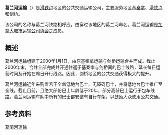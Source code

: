{{Infobox bus transit
| name            = 葛兰河运输
| logo            = 
| logo_size       = 
| image           = grt nova bus.png
| image_size      = 250px
| image_caption   = 带有自行车架的低地台巴士
| company_slogan  = 
| parent          = 
| founded         = 2000
| headquarters    = 基秦拿市斯特拉斯堡道250号
| locale          = 
| service_area    = 基秦拿、滑铁卢、剑桥、圣雅各布斯、埃尔迈拉
| service_type    = [[公共汽車|公共汽車]]<br />[[辅助客运|辅助客运]]
| alliance        = 
| routes          = 
| destinations    = 
| stops           = 
| hubs            =
| stations        = 
| lounge          = 
| fleet           = 259辆<ref name="stats page">[http://www.grt.ca/en/newslist/index.aspx?corpId=wz5lA5H3lWePGxxCBEXdLQgpHQeQuAleQuAl&newsId=APrEZzldcQD7Ve8GouxmFweQuAleQuAl Additional GRT buses to receive stop announcement technology] {{webarchive|url=https://web.archive.org/web/20131002191519/http://www.grt.ca/en/newslist/index.aspx?corpId=wz5lA5H3lWePGxxCBEXdLQgpHQeQuAleQuAl&newsId=o61MDC7hB77mbJF2yTiMLgeQuAleQuAl |date=2013-10-02 }}</ref>
| ridership       = 40,000（工作日：69,000<ref name="stats page" />）
| fuel_type       = 柴油、天然气
| operator        = [[滑鐵盧_(安大略省)|滑铁卢地区]]
| ceo             = 
| website         = [http://www.grt.ca/ www.grt.ca]
}}
'''葛兰河运输'''（{{lang-en|'''Grand River Transit'''}}）是[[滑铁卢|滑铁卢]]地区的公共交通运输公司，主要服务地区[[基秦拿|基秦拿]]、[[滑鐵盧_(安大略省)|滑铁卢]]和[[劍橋_(安大略省)|剑桥]]。

该公司的名称与葛兰河铁路相呼应，由穿过该地区的葛兰河命名。葛兰河运输是[[加拿大城市运输公司协会|加拿大城市运输公司协会]]之成员。

== 概述 ==
葛兰河运输组建于2000年1月1日，由原基秦拿运输与剑桥运输合并而成。截止2000年末，合并全部完成并开通往返于基秦拿与剑桥间的巴士线路，延长每日运营时间及开始在周日开行线路。因此，剑桥地区的公共交通获得极大的提升。

葛兰河运输近年来购置若干全新低地台巴士、无障碍巴士，并将低地台巴士推广至全线。截止目前，且绝大部份巴士年龄低于20年，部分高龄巴士运行于包车线路。葛兰河运输车队中所有的巴士都安装有自行车架，以鼓励大众使用公共交通。

== 参考资料 ==
{{reflist}}

[[Category:葛蘭河運輸|]]